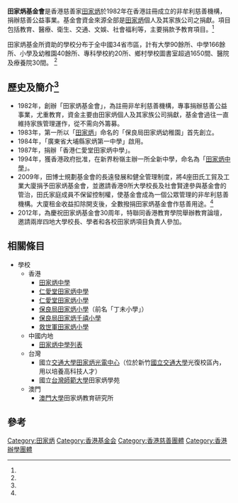 {{Refimprove|time=2019-02-18T02:51:15+00:00}}
{{Infobox person
| name          =
| image         =[[File:TKPFoundation_1.jpg|300x120px]]
| image_size    =
| birth_date    =
| birth_place   =
| baptised      =
| death_date    =
| death_place   =
| nationality   =
| home_town     =
| education     =
| alma_mater    =
| occupation    =
| notable_works =
| party         =
| religion      =
| spouse        =
| children      =
| parents       =
| relatives     =
}}

'''田家炳基金會'''是香港慈善家[[田家炳|田家炳]]於1982年在香港註冊成立的非牟利慈善機構，捐辦慈善公益事業。基金會資金來源全部是[[田家炳|田家炳]]個人及其家族公司之捐獻。項目包括教育、醫療、衛生、交通、文娛、社會福利等，主要捐款予教育項目。<ref name="Ref1"/>

田家炳基金所資助的學校分布于全中國34省市區，計有大學90餘所、中學166餘所、小學及幼稚園40餘所、專科學校約20所、鄉村學校圖書室超過1650間、醫院及療養院30間。
<ref name="Ref2"/>

== 歷史及簡介<ref name="Ref1" /> ==
*1982年，創辦「田家炳基金會」，為註冊非牟利慈善機構，專事捐辦慈善公益事業，尤重教育，資金主要由田家炳個人及其家族公司捐獻，基金會過往一直維持家族管理運作，從不需向外籌募。
*1983年，第一所以「[[田家炳|田家炳]]」命名的「保良局田家炳幼稚園」首先創立。
*1984年，「廣東省大埔縣家炳第一中學」啟用。
*1987年，捐辦「香港仁愛堂田家炳中學」。
*1994年，獲香港政府批准，在新界粉嶺主辦一所全新中學，命名為「[[田家炳中學|田家炳中學]]」。
*2009年，田博士規劃基金會的長遠發展和健全管理制度，將4座田氏工貿及工業大廈捐予田家炳基金會，並邀請香港9所大學校長及社會賢達參與基金會的管治，田氏家庭成員不保留控制權，使基金會成為一個公眾管理的非牟利慈善機構。大廈租金收益扣除開支後，全數撥捐田家炳基金會作慈善用途。<ref name="Ref4"/>
*2012年，為慶祝田家炳基金會30周年，特聯同香港教育學院舉辦教育論壇，邀請兩岸四地大學校長、學者和各校田家炳項目負責人參加。

==相關條目==
*學校 
**香港
*** [[田家炳中學|田家炳中學]]
*** [[仁愛堂田家炳中學|仁愛堂田家炳中學]]
*** [[仁愛堂田家炳小學|仁愛堂田家炳小學]]
*** [[保良局田家炳小學|保良局田家炳小學]]（前名「丁未小學」）
*** [[保良局田家炳千禧小學|保良局田家炳千禧小學]]
*** [[救世軍田家炳小學|救世軍田家炳小學]]
**中國内地
*** [[田家炳中學列表|田家炳中學列表]]
**台灣
*** 國立[[交通大學|交通大學]][[田家炳光電中心|田家炳光電中心]]（位於新竹[[國立交通大學|國立交通大學]]光復校區內，用以培養高科技人才）
*** 國立[[台灣師範大學|台灣師範大學]]田家炳學苑 
**澳門
*** [[澳門大學|澳門大學]]田家炳教育研究所

== 參考 ==
{{reflist|refs=
<ref name=Ref1>[http://www.tinkaping.org 田家炳基金會]</ref>
<ref name=Ref2>[http://www.tinkaping.org.cn 田家炳基金會資源網]</ref>
<ref name=Ref4>[http://finance.sina.com.hk/news/33431/2/1/4976121/1.html 田家炳盡捐20億工廈資產]</ref>
}}

[[Category:田家炳|Category:田家炳]]
[[Category:香港基金会|Category:香港基金会]]
[[Category:香港慈善團體|Category:香港慈善團體]]
[[Category:香港辦學團體|Category:香港辦學團體]]